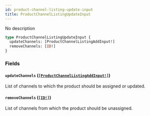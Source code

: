```yaml
---
id: product-channel-listing-update-input
title: ProductChannelListingUpdateInput
---
```


No description

```graphql
type ProductChannelListingUpdateInput {
  updateChannels: [ProductChannelListingAddInput!]
  removeChannels: [ID!]
}
```

### Fields

#### `updateChannels` ([`[ProductChannelListingAddInput!]`](/developer/api-reference/inputs/product-channel-listing-add-input))

List of channels to which the product should be assigned or updated.

#### `removeChannels` ([`[ID!]`](/developer/api-reference/scalars/id))

List of channels from which the product should be unassigned.
